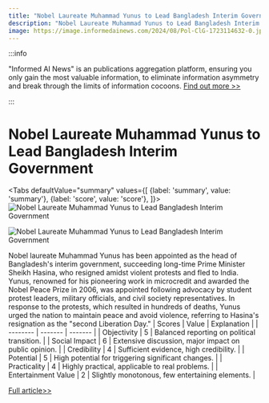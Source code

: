 ```yaml
---
title: "Nobel Laureate Muhammad Yunus to Lead Bangladesh Interim Government"
description: "Nobel Laureate Muhammad Yunus to Lead Bangladesh Interim Government"
image: https://image.informedainews.com/2024/08/Pol-ClG-1723114632-0.jpg
---
```



:::info

"Informed AI News" is an publications aggregation platform, ensuring you only gain the most valuable information, to eliminate information asymmetry and break through the limits of information cocoons.  [Find out more >>](/)

:::

# Nobel Laureate Muhammad Yunus to Lead Bangladesh Interim Government


<Tabs
	defaultValue="summary"
	values={[
	{label: 'summary', value: 'summary'},
	{label: 'score', value: 'score'},
]}>
<TabItem value="summary">
<img
  src="https://image.informedainews.com/2024/08/Pol-ClG-1723114632-0.jpg"
  alt="Nobel Laureate Muhammad Yunus to Lead Bangladesh Interim Government"
/>

<img
  src="https://image.informedainews.com/2024/08/Pol-T0M-1723114632-1.jpg"
  alt="Nobel Laureate Muhammad Yunus to Lead Bangladesh Interim Government"
/>



Nobel laureate Muhammad Yunus has been appointed as the head of Bangladesh's interim government, succeeding long-time Prime Minister Sheikh Hasina, who resigned amidst violent protests and fled to India. Yunus, renowned for his pioneering work in microcredit and awarded the Nobel Peace Prize in 2006, was appointed following advocacy by student protest leaders, military officials, and civil society representatives. In response to the protests, which resulted in hundreds of deaths, Yunus urged the nation to maintain peace and avoid violence, referring to Hasina's resignation as the "second Liberation Day."
</TabItem>
<TabItem value="score">
	| Scores     | Value   | Explanation |
	| -------- | ------- | ------- |
	| Objectivity  | 5    | Balanced reporting on political transition.    |
	| Social Impact | 6     | Extensive discussion, major impact on public opinion.    |
	| Credibility    | 4    | Sufficient evidence, high credibility.    |
	| Potential    | 5    | High potential for triggering significant changes.    |
	| Practicality    | 4    | Highly practical, applicable to real problems.    |
	| Entertainment Value    | 2    | Slightly monotonous, few entertaining elements.    |
</TabItem>
</Tabs>

[Full article>>](https://www.theguardian.com/world/article/2024/aug/07/muhammad-yunus-bangladesh-interim-government-pm-sheikh-hasina)
